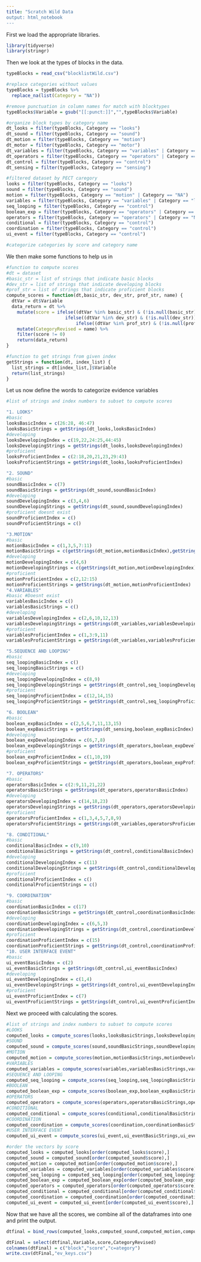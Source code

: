 ```yaml
---
title: "Scratch Wild Data
output: html_notebook
---
```


First we load the appropriate libraries.
```r
library(tidyverse)
library(stringr)
```

Then we look at the types of blocks in the data.
```r
typeBlocks = read_csv("blocklistWild.csv")

#replace categories without values
typeBlocks = typeBlocks %>% 
  replace_na(list(Category = "NA")) 

#remove punctuation in column names for match with blocktypes
typeBlocks$Variable = gsub("[[:punct:]]","",typeBlocks$Variable)

#organize block types by category name
dt_looks = filter(typeBlocks, Category == "looks")
dt_sound = filter(typeBlocks, Category == "sound")
dt_motion = filter(typeBlocks, Category == "motion")
dt_motor = filter(typeBlocks, Category == "motor")
dt_variables = filter(typeBlocks, Category == "variables" | Category == "list")
dt_operators = filter(typeBlocks, Category == "operators" | Category == "NA")
dt_control = filter(typeBlocks, Category == "control")
dt_sensing = filter(typeBlocks, Category == "sensing")

#filtered dataset by PECT caregory
looks = filter(typeBlocks, Category == "looks")
sound = filter(typeBlocks, Category == "sound")
motion = filter(typeBlocks, Category == "motion" | Category == "NA")
variables = filter(typeBlocks, Category == "variables" | Category == "list")
seq_looping = filter(typeBlocks, Category == "control")
boolean_exp = filter(typeBlocks, Category == "operators" | Category == "sensing")
operators = filter(typeBlocks, Category == "operators" | Category == "NA" | Category == "list")
conditional = filter(typeBlocks, Category == "control")
coordination = filter(typeBlocks, Category == "control")
ui_event = filter(typeBlocks, Category == "control")

#categorize categories by score and category name
```

We then make some functions to help us in 
```r
#function to compute scores
#dt = dataset
#basic_str = list of strings that indicate basic blocks
#dev_str = list of strings that indicate developing blocks
#prof_str = list of strings that indicate proficient blocks
compute_scores = function(dt,basic_str, dev_str, prof_str, name) {
  dtVar = dt$Variable
  data_return = dt %>% 
    mutate(score = ifelse((dtVar %in% basic_str) & (!is.null(basic_str)), 1, 
                      ifelse((dtVar %in% dev_str) & (!is.null(dev_str)), 2,
                          ifelse((dtVar %in% prof_str) & (!is.null(prof_str)), 3, 0)))) %>%
    mutate(CategoryRevised = name) %>%
    filter(score != 0)
    return(data_return)
}

#function to get strings from given index
getStrings = function(dt, index_list) {
  list_strings = dt[index_list,]$Variable
  return(list_strings)
}
```


Let us now define the words to categorize evidence variables
```r
#list of strings and index numbers to subset to compute scores

"1. LOOKS"
#basic
looksBasicIndex = c(26:28, 46:47)
looksBasicStrings = getStrings(dt_looks,looksBasicIndex)
#developing
looksDevelopingIndex = c(19,22,24:25,44:45)
looksDevelopingStrings = getStrings(dt_looks,looksDevelopingIndex)
#proficient
looksProficientIndex = c(2:18,20,21,23,29:43)
looksProficientStrings = getStrings(dt_looks,looksProficientIndex)

"2. SOUND"
#basic
soundBasicIndex = c(7)
soundBasicStrings = getStrings(dt_sound,soundBasicIndex)
#developing
soundDevelopingIndex = c(3,4,6)
soundDevelopingStrings = getStrings(dt_sound,soundDevelopingIndex)
#proficient doesnt exist
soundProficientIndex = c() 
soundProficientStrings = c() 

"3.MOTION"
#basic
motionBasicIndex = c(1,3,5,7:11)
motionBasicStrings = c(getStrings(dt_motion,motionBasicIndex),getStrings(dt_operators,24))
#developing
motionDevelopingIndex = c(4,6)
motionDevelopingStrings = c(getStrings(dt_motion,motionDevelopingIndex),getStrings(dt_operators,17))
#proficient
motionProficientIndex = c(2,12:15)
motionProficientStrings = getStrings(dt_motion,motionProficientIndex)
"4.VARIABLES"
#basic #Doesnt exist
variablesBasicIndex = c()
variablesBasicStrings = c()
#developing
variablesDevelopingIndex = c(2,6,10,12,13) 
variablesDevelopingStrings = getStrings(dt_variables,variablesDevelopingIndex)
#proficient
variablesProficientIndex = c(1,3:9,11) 
variablesProficientStrings = getStrings(dt_variables,variablesProficientIndex) 

"5.SEQUENCE AND LOOPING"
#basic
seq_loopingBasicIndex = c() 
seq_loopingBasicStrings = c()
#developing
seq_loopingDevelopingIndex = c(8,9) 
seq_loopingDevelopingStrings = getStrings(dt_control,seq_loopingDevelopingIndex) 
#proficient
seq_loopingProficientIndex = c(12,14,15) 
seq_loopingProficientStrings = getStrings(dt_control,seq_loopingProficientIndex) 

"6. BOOLEAN"
#basic
boolean_expBasicIndex = c(2,5,6,7,11,13,15) 
boolean_expBasicStrings = getStrings(dt_sensing,boolean_expBasicIndex) 
#developing
boolean_expDevelopingIndex = c(6,7,8) 
boolean_expDevelopingStrings = getStrings(dt_operators,boolean_expDevelopingIndex) 
#proficient
boolean_expProficientIndex = c(1,10,19)
boolean_expProficientStrings = getStrings(dt_operators,boolean_expProficientIndex)

"7. OPERATORS"
#basic
operatorsBasicIndex = c(2:9,11,21,22)
operatorsBasicStrings = getStrings(dt_operators,operatorsBasicIndex) 
#developing
operatorsDevelopingIndex = c(14,18,23) 
operatorsDevelopingStrings = getStrings(dt_operators,operatorsDevelopingIndex) 
#proficient
operatorsProficientIndex = c(1,3,4,5,7,8,9) 
operatorsProficientStrings = getStrings(dt_variables,operatorsProficientIndex) 

"8. CONDITIONAL"
#basic
conditionalBasicIndex = c(9,10) 
conditionalBasicStrings = getStrings(dt_control,conditionalBasicIndex)
#developing
conditionalDevelopingIndex = c(11) 
conditionalDevelopingStrings = getStrings(dt_control,conditionalDevelopingIndex)  
#proficient
conditionalProficientIndex = c() 
conditionalProficientStrings = c()

"9. COORDINATION"
#basic
coordinationBasicIndex = c(17) 
coordinationBasicStrings = getStrings(dt_control,coordinationBasicIndex) 
#developing
coordinationDevelopingIndex = c(6,5,3) 
coordinationDevelopingStrings = getStrings(dt_control,coordinationDevelopingIndex)
#proficient
coordinationProficientIndex = c(15) 
coordinationProficientStrings = getStrings(dt_control,coordinationProficientIndex) 
"10. USER INTERFACE EVENT"
#basic
ui_eventBasicIndex = c(2)
ui_eventBasicStrings = getStrings(dt_control,ui_eventBasicIndex)
#developing
ui_eventDevelopingIndex = c(1,4) 
ui_eventDevelopingStrings = getStrings(dt_control,ui_eventDevelopingIndex) 
#proficient
ui_eventProficientIndex = c(7) 
ui_eventProficientStrings = getStrings(dt_control,ui_eventProficientIndex) 

```

Next we proceed with calculating the scores. 
```r
#list of strings and index numbers to subset to compute scores
#LOOKS
computed_looks = compute_scores(looks,looksBasicStrings,looksDevelopingStrings,looksProficientStrings, "looks")
#SOUND
computed_sound = compute_scores(sound,soundBasicStrings,soundDevelopingStrings,soundProficientStrings, "sound")
#MOTION
computed_motion = compute_scores(motion,motionBasicStrings,motionDevelopingStrings,motionProficientStrings, "motion")
#VARIABLES
computed_variables = compute_scores(variables,variablesBasicStrings,variablesDevelopingStrings,variablesProficientStrings, "variables")
#SEQUENCE AND LOOPING
computed_seq_looping = compute_scores(seq_looping,seq_loopingBasicStrings,seq_loopingDevelopingStrings,seq_loopingProficientStrings, "seq_looping")
#BOOLEAN
computed_boolean_exp = compute_scores(boolean_exp,boolean_expBasicStrings,boolean_expDevelopingStrings,boolean_expProficientStrings, "boolean_exp")
#OPERATORS
computed_operators = compute_scores(operators,operatorsBasicStrings,operatorsDevelopingStrings,operatorsProficientStrings, "operators")
#CONDITIONAL
computed_conditional = compute_scores(conditional,conditionalBasicStrings,conditionalDevelopingStrings,conditionalProficientStrings, "conditional")
#COORDINATION
computed_coordination = compute_scores(coordination,coordinationBasicStrings,coordinationDevelopingStrings,coordinationProficientStrings, "coordination")
#USER INTERFACE EVENT
computed_ui_event = compute_scores(ui_event,ui_eventBasicStrings,ui_eventDevelopingStrings,ui_eventProficientStrings, "ui_event")

#order the vectors by score
computed_looks = computed_looks[order(computed_looks$score),]
computed_sound = computed_sound[order(computed_sound$score),]
computed_motion = computed_motion[order(computed_motion$score),]
computed_variables = computed_variables[order(computed_variables$score),]
computed_seq_looping = computed_seq_looping[order(computed_seq_looping$score),]
computed_boolean_exp = computed_boolean_exp[order(computed_boolean_exp$score),]
computed_operators = computed_operators[order(computed_operators$score),]
computed_conditional = computed_conditional[order(computed_conditional$score),]
computed_coordination = computed_coordination[order(computed_coordination$score),]
computed_ui_event = computed_ui_event[order(computed_ui_event$score),]

```

Now that we have all the scores, we combine all of the dataframes into one and print the output.
```r
dtfinal = bind_rows(computed_looks,computed_sound,computed_motion,computed_variables,computed_seq_looping,computed_boolean_exp,computed_operators,computed_conditional,computed_coordination,computed_ui_event)

dtFinal = select(dtfinal,Variable,score,CategoryRevised)
colnames(dtFinal) = c("block","score","c=ategory")
write.csv(dtFinal,"ev_keys.csv")
```